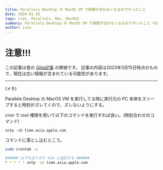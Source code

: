 ```yaml
---
title: Parallels Desktop の MacOS VM で時間が合わなくなるのでやったこと
date: 2024-01-28
tags: cron, Parallels, Mac, MacOSX
summary: Parallels Desktop の MacOS VM で時間が合わなくなるのでやったこと の記事です。
author: isso
---
```


# 注意!!!

この記事は昔の [Qiita記事](https://qiita.com/isso_719/items/c8b495af103e871450c8) の移植です。
記事の内容は2023年3月15日時点のもので、現在は古い情報が含まれている可能性があります。

---

(メモ)

Parallels Desktop の MacOS VM を実行してる時に実行元の PC 本体をスリープすると時刻がズレてくので、ズレないようにする。

cron で root 権限を用いて以下のコマンドを実行すれば良い。(時刻合わせのコマンド)

`sntp -sS time.asia.apple.com`

コマンドに落とし込むとこう。

```bash
sudo crontab -e

###### 以下を出てきた Vim に追記する ######
* * * * * sntp -sS time.asia.apple.com
```
